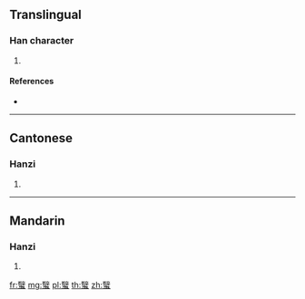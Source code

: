 {{character info/new}}
==Translingual==

===Han character===
{{Han char|rn=142|rad=虫|as=16|sn=22|four=20136|canj=UJLMI}}

# {{defn|Han|sort=虫16}}

====References====
* {{Han ref|kx=1102.140|dkj=33815|dj=1565.220|hdz=42904.160|uh=8825|ud=34853|bh=F751|bd=63313}}

----

==Cantonese==

===Hanzi===
{{yue-hanzi|jyut=|y=yit6}}

# {{defn|lang=yue|sort=虫16}}

----

==Mandarin==

===Hanzi===
{{cmn-hanzi|pin=[[niè]] ([[nie4]])|wg=nieh<sup>4</sup>}}

# {{defn|lang=cmn|sort=虫16}}

[[fr:蠥]]
[[mg:蠥]]
[[pl:蠥]]
[[th:蠥]]
[[zh:蠥]]